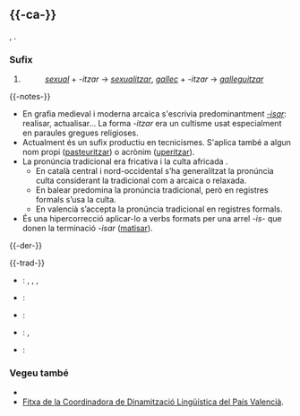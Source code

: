 == {{-ca-}} ==
{{ca-pron|alg=izar}}
{{etim-lang|la|ca|-izare}}, {{del-lang|grc|ca|-ίζειν}}.

=== Sufix ===
{{entrada|ca|sufix}}

# {{def-meta|Aplicat a un [[substantiu]] o [[adjectiu]] forma un [[verb]] que expressa la seva realització o convertir-se'n.}}
#: ''[[sexual]]'' + ''-itzar'' → ''[[sexualitzar]]'', ''[[gallec]]'' + ''-itzar'' → ''[[galleguitzar]]''

{{-notes-}}
* En grafia medieval i moderna arcaica s'escrivia predominantment ''[[-isar]]'': realisar, actualisar... La forma ''-itzar'' era un cultisme usat especialment en paraules gregues religioses.
* Actualment és un sufix productiu en tecnicismes. S'aplica també a algun nom propi ([[pasteuritzar]]) o acrònim ([[uperitzar]]).
* La pronúncia tradicional era fricativa {{IPAchar|[z]}} i la culta africada {{IPAchar|[d͡z]}}.
** En català central i nord-occidental s’ha generalitzat la pronúncia culta considerant la tradicional com a arcaica o relaxada.
** En balear predomina la pronúncia tradicional, però en registres formals s’usa la culta.
** En valencià s’accepta la pronúncia tradicional en registres formals.
* És una hipercorrecció aplicar-lo a verbs formats per una arrel ''-is-'' que donen la terminació ''-isar'' ([[matisar]]).

{{-der-}}
{{vegeu-der-afix|ca}}

{{-trad-}}
{{t-inici}}
* {{en}}: {{trad|en|-ize}}, {{trad|en|-yze}}, {{trad|en|-ise}}, {{trad|en|-yse}}
* {{es}}: {{trad|es|-izar}}
* {{eo}}: {{trad|eo|-igi}}
* {{fr}}: {{trad|fr|-iser}}, {{trad|fr|-yser}}
* {{it}}: {{trad|it|-izzare}}
{{t-final}}

=== Vegeu també ===
* {{ca-dicc|dnv|gdlc}}
* [https://web.archive.org/web/20091027094446/http://www.geocities.com/golls.geo/Fitxes/Textos/Arxius/itzar-ld9.htm Fitxa de la Coordinadora de Dinamització Lingüística del País Valencià].

